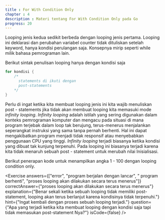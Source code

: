 ```yaml
---
title : For With Condition Only
chapter : 4
description : Materi tentang For With Condition Only pada Go
progress: 20
---
```


Looping jenis kedua sedikit berbeda dengan looping jenis pertama. Looping 
ini deklarasi dan perubahan variabel counter tidak dituliskan setelah 
keyword, hanya kondisi perulangan saja. Konsepnya mirip seperti while 
milik bahasa pemrograman lain.

Berikut sintak penulisan looping hanya dengan kondisi saja

```go showLineNumbers {1}
for kondisi {
    /* 
      statements di ikuti dengan
      post-statements
    */
}
```

Perlu di ingat ketika kita membuat looping jenis ini kita wajib menuliskan 
post - statements jika tidak akan membuat looping kita memasuki mode 
_infinity looping_. _Infinity looping_ adalah istilah yang sering digunakan dalam 
konteks pemrograman komputer dan mengacu pada situasi di mana 
program terjebak dalam loop tak berujung, terus-menerus menjalankan 
seperangkat instruksi yang sama tanpa pernah berhenti. Hal ini dapat 
mengakibatkan program menjadi tidak responsif atau menyebabkan 
penggunaan CPU yang tinggi. _Infinity looping_ terjadi biasanya ketika 
kondisi yang dibuat tak kunjung terpenuhi. Pada looping ini biasanya terjadi 
karena kita tidak menaruh sebuah post - statement untuk merubah nilai 
Inisialisasi.

Berikut penerapan kode untuk menampilkan angka 1 - 100 dengan looping 
condition only.

<Compiler src="https://goplay.tools/snippet/fPGDCIZTdOH" />

<Exercise 
  answers={["error", "program berjalan dengan lancar", " program berhenti", "proses looping akan dilakukan secara terus menerus"]}
  correctAnswer={"proses looping akan dilakukan secara terus menerus"}
  explanation={"Benar sekali ketika sebuah looping tidak memiliki post-statement, looping akan terus berlanjut karena kondisinya tidak terpenuhi."}
  hint={"Ingat kembali dengan proses sebuah looping terjadi."}
  question={"Apa yang terjadi ketika kita membuat looping dengan kondisi saja tapi tidak memasukan post-statement Nya?"}
  isCode={false}
/>
